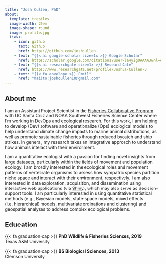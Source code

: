 ```yaml
---
title: "Josh Cullen, PhD"
about:
  template: trestles
  image-width: 20em
  image-shape: round
  image: profile.jpg
  links:
    - icon: github
      text: Github
      href: https://github.com/joshcullen
    - text: "{{< ai google-scholar size=1x >}} Google Scholar"
      href: https://scholar.google.com/citations?user=la4yig0AAAAJ&hl=en
    - text: "{{< ai researchgate size=1x >}} ResearchGate"
      href: https://www.researchgate.net/profile/Joshua-Cullen-3
    - text: "{{< fa envelope >}} Email"
      href: "mailto:joshcullen10@gmail.com"
---
```


::: column-page
## About me

I am an Assistant Project Scientist in the [Fisheries Collaborative Program](https://fisheries.ucsc.edu) with UC Santa Cruz and NOAA Southwest Fisheries Science Center where I'm working in DevOps and ecological research. For this work, I am helping to develop (Dev) software and operationalize (Ops) ecological models to help understand climate change impacts to marine animal distributions, as well as promote sustainable fisheries through reduced bycatch and ship strikes. In general, my research takes an integrative approach to understand how animals interact with their environment.

I am a quantitative ecologist with a passion for finding novel insights from large datasets, particularly within the fields of movement and population ecology. I am broadly interested in the ecological roles and movement patterns of vertebrate organisms to assess how sympatric species partition niche space and interact with their environment, respectively. I am also interested in data exploration, acquisition, and dissemination using interactive web applications (via [Shiny](https://shiny.posit.co)), which may also serve as decision-support tools. I am particularly interested in using quantitative statistical methods (e.g., Bayesian models, state-space models, mixed effects (i.e. hierarchical) models, multivariate ordinations and clustering) and geospatial analyses to address complex ecological problems.

## Education

{{< fa graduation-cap >}} **PhD Wildlife & Fisheries Sciences, 2019**<br> Texas A&M University

{{< fa graduation-cap >}} **BS Biological Sciences, 2013**<br> Clemson University
:::

